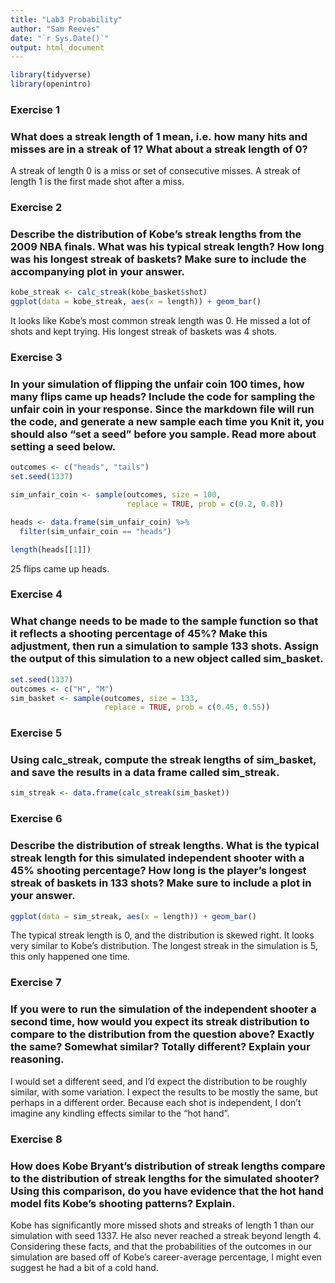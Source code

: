 ```yaml
---
title: "Lab3 Probability"
author: "Sam Reeves"
date: "`r Sys.Date()`"
output: html_document
---
```


```r
library(tidyverse)
library(openintro)
```

### Exercise 1
### What does a streak length of 1 mean, i.e. how many hits and misses are in a streak of 1? What about a streak length of 0?

A streak of length 0 is a miss or set of consecutive misses.  A streak of length 1 is the first made shot after a miss.

### Exercise 2

### Describe the distribution of Kobe’s streak lengths from the 2009 NBA finals. What was his typical streak length? How long was his longest streak of baskets? Make sure to include the accompanying plot in your answer.

```r
kobe_streak <- calc_streak(kobe_basket$shot)
ggplot(data = kobe_streak, aes(x = length)) + geom_bar()
```

It looks like Kobe's most common streak length was 0.  He missed a lot of shots and kept trying.  His longest streak of baskets was 4 shots. 

### Exercise 3

### In your simulation of flipping the unfair coin 100 times, how many flips came up heads? Include the code for sampling the unfair coin in your response. Since the markdown file will run the code, and generate a new sample each time you Knit it, you should also “set a seed” before you sample. Read more about setting a seed below.

```r
outcomes <- c("heads", "tails")
set.seed(1337)

sim_unfair_coin <- sample(outcomes, size = 100,
                          replace = TRUE, prob = c(0.2, 0.8))

heads <- data.frame(sim_unfair_coin) %>%
  filter(sim_unfair_coin == "heads")

length(heads[[1]])
```
25 flips came up heads.

### Exercise 4

### What change needs to be made to the sample function so that it reflects a shooting percentage of 45%? Make this adjustment, then run a simulation to sample 133 shots. Assign the output of this simulation to a new object called sim_basket.

```r
set.seed(1337)
outcomes <- c("H", "M")
sim_basket <- sample(outcomes, size = 133,
                     replace = TRUE, prob = c(0.45, 0.55))
```

### Exercise 5

### Using calc_streak, compute the streak lengths of sim_basket, and save the results in a data frame called sim_streak.
```r
sim_streak <- data.frame(calc_streak(sim_basket))
```

### Exercise 6

### Describe the distribution of streak lengths. What is the typical streak length for this simulated independent shooter with a 45% shooting percentage? How long is the player’s longest streak of baskets in 133 shots? Make sure to include a plot in your answer.

```r
ggplot(data = sim_streak, aes(x = length)) + geom_bar()
```

The typical streak length is 0, and the distribution is skewed right.  It looks very similar to Kobe's distribution.  The longest streak in the simulation is 5, this only happened one time.

### Exercise 7

### If you were to run the simulation of the independent shooter a second time, how would you expect its streak distribution to compare to the distribution from the question above? Exactly the same? Somewhat similar? Totally different? Explain your reasoning.

I would set a different seed, and I'd expect the distribution to be roughly similar, with some variation.  I expect the results to be mostly the same, but perhaps in a different order.  Because each shot is independent, I don't imagine any kindling effects similar to the "hot hand".

### Exercise 8

### How does Kobe Bryant’s distribution of streak lengths compare to the distribution of streak lengths for the simulated shooter? Using this comparison, do you have evidence that the hot hand model fits Kobe’s shooting patterns? Explain.

Kobe has significantly more missed shots and streaks of length 1 than our simulation with seed 1337.  He also never reached a streak beyond length 4.  Considering these facts, and that the probabilities of the outcomes in our simulation are based off of Kobe's career-average percentage,  I might even suggest he had a bit of a cold hand.
